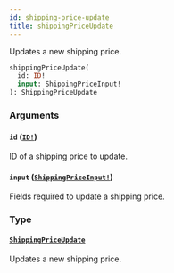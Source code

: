 ```yaml
---
id: shipping-price-update
title: shippingPriceUpdate
---
```


Updates a new shipping price.

```graphql
shippingPriceUpdate(
  id: ID!
  input: ShippingPriceInput!
): ShippingPriceUpdate

```

### Arguments

#### `id` ([`ID!`](/docs/developer/api-reference/scalars/id))

ID of a shipping price to update.

#### `input` ([`ShippingPriceInput!`](/docs/developer/api-reference/inputs/shipping-price-input))

Fields required to update a shipping price.

### Type

#### [`ShippingPriceUpdate`](/docs/developer/api-reference/objects/shipping-price-update)

Updates a new shipping price.
